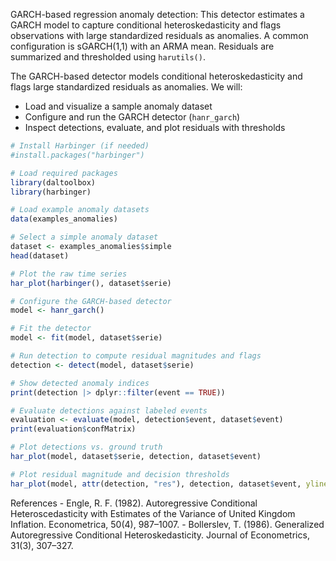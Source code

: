 GARCH-based regression anomaly detection: This detector estimates a GARCH model to capture conditional heteroskedasticity and flags observations with large standardized residuals as anomalies. A common configuration is sGARCH(1,1) with an ARMA mean. Residuals are summarized and thresholded using `harutils()`.

The GARCH-based detector models conditional heteroskedasticity and flags large standardized residuals as anomalies. We will:

- Load and visualize a sample anomaly dataset
- Configure and run the GARCH detector (`hanr_garch`)
- Inspect detections, evaluate, and plot residuals with thresholds

```r
# Install Harbinger (if needed)
#install.packages("harbinger")
```

```r
# Load required packages
library(daltoolbox)
library(harbinger) 
```

```r
# Load example anomaly datasets
data(examples_anomalies)
```

```r
# Select a simple anomaly dataset
dataset <- examples_anomalies$simple
head(dataset)
```

```r
# Plot the raw time series
har_plot(harbinger(), dataset$serie)
```

```r
# Configure the GARCH-based detector
model <- hanr_garch()
```

```r
# Fit the detector
model <- fit(model, dataset$serie)
```

```r
# Run detection to compute residual magnitudes and flags
detection <- detect(model, dataset$serie)
```

```r
# Show detected anomaly indices
print(detection |> dplyr::filter(event == TRUE))
```

```r
# Evaluate detections against labeled events
evaluation <- evaluate(model, detection$event, dataset$event)
print(evaluation$confMatrix)
```

```r
# Plot detections vs. ground truth
har_plot(model, dataset$serie, detection, dataset$event)
```

```r
# Plot residual magnitude and decision thresholds
har_plot(model, attr(detection, "res"), detection, dataset$event, yline = attr(detection, "threshold"))
```

References 
- Engle, R. F. (1982). Autoregressive Conditional Heteroscedasticity with Estimates of the Variance of United Kingdom Inflation. Econometrica, 50(4), 987–1007.
- Bollerslev, T. (1986). Generalized Autoregressive Conditional Heteroskedasticity. Journal of Econometrics, 31(3), 307–327.
